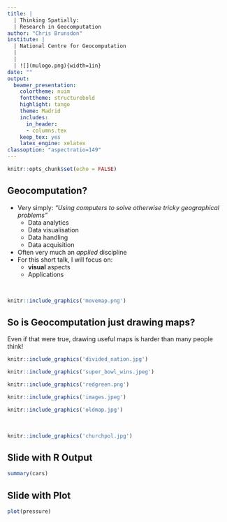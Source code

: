 ```yaml
---
title: | 
  | Thinking Spatially: 
  | Research in Geocomputation
author: "Chris Brunsdon"
institute: |
  | National Centre for Geocomputation
  |  
  |  
  | ![](mulogo.png){width=1in}  
date: ""
output: 
  beamer_presentation: 
    colortheme: nuim
    fonttheme: structurebold
    highlight: tango
    theme: Madrid
    includes:
      in_header: 
      - columns.tex 
    keep_tex: yes
    latex_engine: xelatex
classoption: "aspectratio=149"
---
```


```r
knitr::opts_chunk$set(echo = FALSE)
```

## Geocomputation?

:::::{.cols data-latex=""}
::::{.col data-latex="{0.48\linewidth}"}
::: {.block data-latex="{OK, so what is it?}"}
  - Very simply: *"Using computers to solve otherwise tricky geographical problems"*
    - Data analytics
    - Data visualisation
    - Data handling
    - Data acquisition
  - Often very much an *applied* discipline
  - For this short talk, I will focus on:
    - **visual** aspects
    - Applications
:::
::::
::::{.col data-latex="{0.04\linewidth}"}
\ 
::::
::::{.col data-latex="{0.48\linewidth}"}
```r
knitr::include_graphics('movemap.png')
```
::::
:::::

## So is Geocomputation just drawing maps?

:::::{.center data-latex=""}

Even if that were true, drawing useful maps is harder than many people think!

:::: {.cols data-latex=""}
:::{.col data-latex="{0.3\linewidth}"}
```r
knitr::include_graphics('divided_nation.jpg')
```
:::
:::{.col data-latex="{0.3\linewidth}"}
```r
knitr::include_graphics('super_bowl_wins.jpeg')
```
:::
:::{.col data-latex="{0.3\linewidth}"}
```r
knitr::include_graphics('redgreen.png')
```
:::
::::
:::: {.cols data-latex=""}
:::{.col data-latex="{0.3\linewidth}"}
```r
knitr::include_graphics('images.jpeg')
```
:::
:::{.col data-latex="{0.3\linewidth}"}
```r
knitr::include_graphics('oldmap.jpg')
```
:::
:::{.col data-latex="{0.02\linewidth}"}
\ 
:::
:::{.col data-latex="{0.3\linewidth}"}
```r
knitr::include_graphics('churchpol.jpg')
```
:::
::::
:::::

## Slide with R Output

```r
summary(cars)
```

## Slide with Plot

```r
plot(pressure)
```

